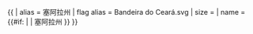 {{ {{{1<noinclude>
|country showdata
</noinclude>}}}
| alias = 塞阿拉州
| flag alias = Bandeira do Ceará.svg
| size = {{{size|}}}
| name = {{#if: {{{name|}}} | {{{name|}}} | 塞阿拉州 }}
}}<noinclude>










</noinclude>